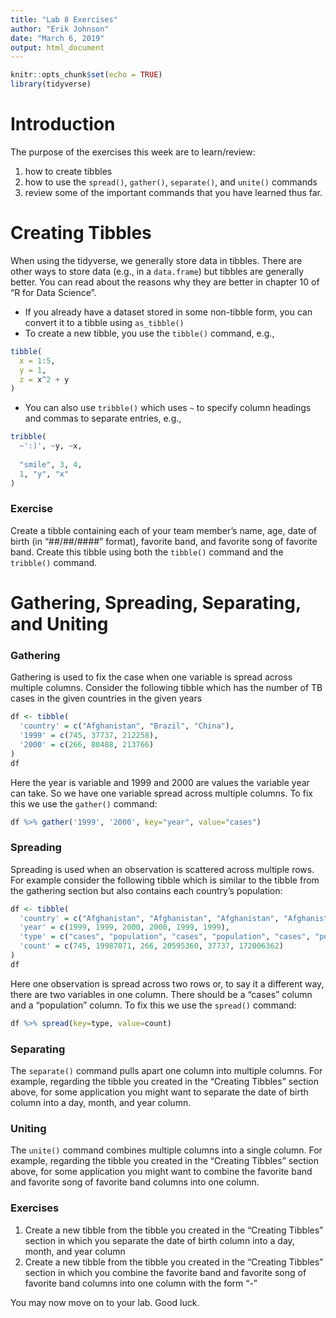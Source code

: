 ---
title: "Lab 8 Exercises"
author: "Erik Johnson"
date: "March 6, 2019"
output: html_document
---

```{r setup, include=FALSE}
knitr::opts_chunk$set(echo = TRUE)
library(tidyverse)
```

# Introduction
The purpose of the exercises this week are to learn/review:

1. how to create tibbles
2. how to use the `spread()`, `gather()`, `separate()`, and `unite()` commands
3. review some of the important commands that you have learned thus far. 

# Creating Tibbles
When using the tidyverse, we generally store data in tibbles. There are other ways to store data (e.g., in a `data.frame`) but tibbles are generally better. You can read about the reasons why they are better in chapter 10 of "R for Data Science".

* If you already have a dataset stored in some non-tibble form, you can convert it to a tibble using `as_tibble()`
* To create a new tibble, you use the `tibble()` command, e.g.,

```{r, include=TRUE}
tibble(
  x = 1:5,
  y = 1, 
  z = x^2 + y
)
```
* You can also use `tribble()` which uses `~` to specify column headings and commas to separate entries, e.g.,
```{r, include=TRUE}
tribble(
  ~':)', ~y, ~x,
  
  "smile", 3, 4,
  1, "y", "x"
)
```

### Exercise
Create a tibble containing each of your team member's name, age, date of birth (in "##/##/####" format), favorite band, and favorite song of favorite band. Create this tibble using both the `tibble()` command and the `tribble()` command.

# Gathering, Spreading, Separating, and Uniting

### Gathering
Gathering is used to fix the case when one variable is spread across multiple columns. Consider the following tibble which has the number of TB cases in the given countries in the given years

```{r, include=TRUE}
df <- tibble(
  'country' = c("Afghanistan", "Brazil", "China"),
  '1999' = c(745, 37737, 212258),
  '2000' = c(266, 80488, 213766)
)
df

```
Here the year is variable and 1999 and 2000 are values the variable year can take. So we have one variable spread across multiple columns. To fix this we use the `gather()` command:
```{r, include=TRUE}
df %>% gather('1999', '2000', key="year", value="cases")
```

### Spreading
Spreading is used when an observation is scattered across multiple rows. For example consider the following tibble which is similar to the tibble from the gathering section but also contains each country's population:
```{r, include=T}
df <- tibble(
  'country' = c("Afghanistan", "Afghanistan", "Afghanistan", "Afghanistan", "Brazil", "Brazil"),
  'year' = c(1999, 1999, 2000, 2000, 1999, 1999),
  'type' = c("cases", "population", "cases", "population", "cases", "population"),
  'count' = c(745, 19987071, 266, 20595360, 37737, 172006362)
)
df
```
Here one observation is spread across two rows or, to say it a different way, there are two variables in one column. There should be a "cases" column and a "population" column. To fix this we use the `spread()` command:
```{r, include=T}
df %>% spread(key=type, value=count)
```

### Separating
The `separate()` command pulls apart one column into multiple columns. For example, regarding the tibble you created in the "Creating Tibbles" section above, for some application you might want to separate the date of birth column into a day, month, and year column. 

### Uniting 
The `unite()` command combines multiple columns into a single column. For example, regarding the tibble you created in the "Creating Tibbles" section above, for some application you might want to combine the favorite band and favorite song of favorite band columns into one column.

### Exercises
1. Create a new tibble from the tibble you created in the "Creating Tibbles" section in which you separate the date of birth column into a day, month, and year column
2. Create a new tibble from the tibble you created in the "Creating Tibbles" section in which you combine the favorite band and favorite song of favorite band columns into one column with the form "<favorite song of favorite band>-<favorite band>"


<!-- # Command Review -->
<!-- In your groups, take turns explaining in plain English what each of the following commands does and what arguments the command takes -->

<!-- * `filter()` -->
<!-- * `arrange()` -->
<!-- * `select()` -->
<!-- * `mutate()` -->
<!-- * `transmutate()` -->
<!-- * `summarise()` -->
<!-- <!-- * `%>%` --> 
<!-- * `group_by()` -->

You may now move on to your lab. Good luck.